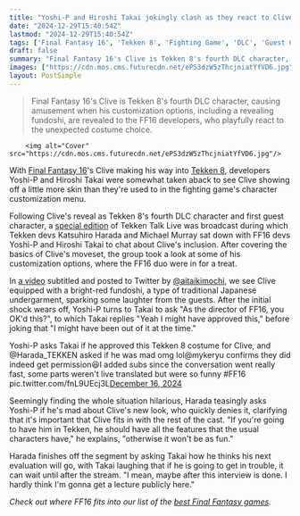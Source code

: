 ```yaml
---
title: "Yoshi-P and Hiroshi Takai jokingly clash as they react to Clive's lewd Tekken 8 outfit: 'You OK'd this?'"
date: "2024-12-29T15:40:54Z"
lastmod: "2024-12-29T15:40:54Z"
tags: ['Final Fantasy 16', 'Tekken 8', 'Fighting Game', 'DLC', 'Guest Character', 'PlayStation']
draft: false
summary: "Final Fantasy 16's Clive is Tekken 8's fourth DLC character, causing amusement when his customization options, including a revealing fundoshi, are revealed to the FF16 developers, who playfully react to the unexpected costume choice."
images: ["https://cdn.mos.cms.futurecdn.net/ePS3dzW5zThcjniatYfVD6.jpg"]
layout: PostSimple
---
```

> Final Fantasy 16's Clive is Tekken 8's fourth DLC character, causing amusement when his customization options, including a revealing fundoshi, are revealed to the FF16 developers, who playfully react to the unexpected costume choice.


        <img alt="Cover" src="https://cdn.mos.cms.futurecdn.net/ePS3dzW5zThcjniatYfVD6.jpg"/>
        
With [Final Fantasy 16](https://www.gamesradar.com/final-fantasy-16-guide/)'s Clive making his way into [Tekken 8](https://www.gamesradar.com/tekken-8/), developers Yoshi-P and Hiroshi Takai were somewhat taken aback to see Clive showing off a little more skin than they're used to in the fighting game's character customization menu.

Following Clive's reveal as Tekken 8's fourth DLC character and first guest character, a [special edition](https://www.youtube.com/live/LGIKeernsh4) of Tekken Talk Live was broadcast during which Tekken devs Katsuhiro Harada and Michael Murray sat down with FF16 devs Yoshi-P and Hiroshi Takai to chat about Clive's inclusion. After covering the basics of Clive's moveset, the group took a look at some of his customization options, where the FF16 duo were in for a treat. 

In [a video](https://x.com/aitaikimochi/status/1868620930899120316) subtitled and posted to Twitter by [@aitaikimochi](https://x.com/aitaikimochi), we see Clive equipped with a bright-red fundoshi, a type of traditional Japanese undergarment, sparking some laughter from the guests. After the initial shock wears off, Yoshi-P turns to Takai to ask "As the director of FF16, you OK'd this?", to which Takai replies "Yeah I might have approved this," before joking that "I might have been out of it at the time."

Yoshi-P asks Takai if he approved this Tekken 8 costume for Clive, and @Harada_TEKKEN asked if he was mad omg lol@mykeryu confirms they did indeed get permission😆I added subs since the conversation went really fast, some parts weren't live translated but were so funny #FF16 pic.twitter.com/fnL9UEcj3L[December 16, 2024](https://twitter.com/aitaikimochi/status/1868620930899120316)

Seemingly finding the whole situation hilarious, Harada teasingly asks Yoshi-P if he's mad about Clive's new look, who quickly denies it, clarifying that it's important that Clive fits in with the rest of the cast. "If you're going to have him in Tekken, he should have all the features that the usual characters have," he explains, "otherwise it won't be as fun."

Harada finishes off the segment by asking Takai how he thinks his next evaluation will go, with Takai laughing that if he is going to get in trouble, it can wait until after the stream. "I mean, maybe after this interview is done. I hardly think I'm gonna get a lecture publicly here."

*Check out where FF16 fits into our list of the *[<em>best Final Fantasy games</em>](https://www.gamesradar.com/best-final-fantasy-games/)*.*
        